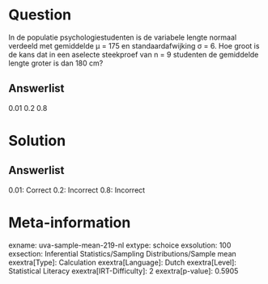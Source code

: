 Question
========

In de populatie psychologiestudenten is de variabele lengte normaal
verdeeld met gemiddelde μ = 175 en standaardafwijking σ = 6. Hoe groot
is de kans dat in een aselecte steekproef van n = 9 studenten de
gemiddelde lengte groter is dan 180 cm?

Answerlist
----------

0.01
0.2
0.8

Solution
========

Answerlist
----------

0.01: Correct
0.2: Incorrect
0.8: Incorrect

Meta-information
================
exname: uva-sample-mean-219-nl
extype: schoice
exsolution: 100
exsection: Inferential Statistics/Sampling Distributions/Sample mean
exextra[Type]: Calculation
exextra[Language]: Dutch
exextra[Level]: Statistical Literacy
exextra[IRT-Difficulty]: 2
exextra[p-value]: 0.5905
